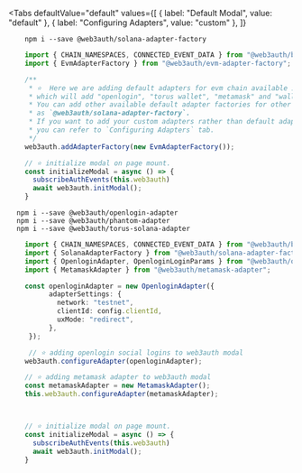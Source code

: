 

<Tabs
  defaultValue="default"
  values={[
    { label: "Default Modal", value: "default" },
    { label: "Configuring Adapters", value: "custom" },
  ]}
>


<TabItem value="default">

```shell
    npm i --save @web3auth/solana-adapter-factory
```

```ts
    import { CHAIN_NAMESPACES, CONNECTED_EVENT_DATA } from "@web3auth/base";
    import { EvmAdapterFactory } from "@web3auth/evm-adapter-factory";

    /**
     * ⭐️  Here we are adding default adapters for evm chain available in `@web3auth/evm-adapter-factory` package,
     * which will add "openlogin", "torus wallet", "metamask" and "wallet-connect" adapters to modal.
     * You can add other available default adapter factories for other chain namespaces like solana
     * as `@web3auth/solana-adapter-factory`.
     * If you want to add your custom adapters rather than default adapters from factory packages,
     * you can refer to `Configuring Adapters` tab.
     */
    web3auth.addAdapterFactory(new EvmAdapterFactory());

    // ⭐️ initialize modal on page mount.
    const initializeModal = async () => {
      subscribeAuthEvents(this.web3auth)
      await web3auth.initModal();
    }

```

</TabItem>

<TabItem value="custom">

  ```shell
    npm i --save @web3auth/openlogin-adapter
    npm i --save @web3auth/phantom-adapter
    npm i --save @web3auth/torus-solana-adapter
  ```

```ts
    import { CHAIN_NAMESPACES, CONNECTED_EVENT_DATA } from "@web3auth/base";
    import { SolanaAdapterFactory } from "@web3auth/solana-adapter-factory";
    import { OpenloginAdapter, OpenloginLoginParams } from "@web3auth/openlogin-adapter";
    import { MetamaskAdapter } from "@web3auth/metamask-adapter";

    const openloginAdapter = new OpenloginAdapter({
          adapterSettings: {
            network: "testnet",
            clientId: config.clientId,
            uxMode: "redirect",
          },
     });

     // ⭐️ adding openlogin social logins to web3auth modal
    web3auth.configureAdapter(openloginAdapter);

    // ⭐️ adding metamask adapter to web3auth modal
    const metamaskAdapter = new MetamaskAdapter();
    this.web3auth.configureAdapter(metamaskAdapter);



    // ⭐️ initialize modal on page mount.
    const initializeModal = async () => {
      subscribeAuthEvents(this.web3auth)
      await web3auth.initModal();
    }

```
</TabItem>

</Tabs>
